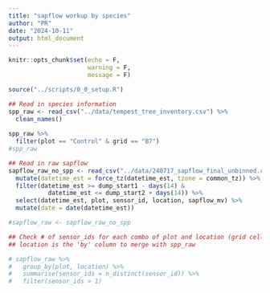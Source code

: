 ```yaml
---
title: "sapflow workup by species"
author: "PR"
date: "2024-10-11"
output: html_document
---
```


```r
knitr::opts_chunk$set(echo = F,
                      warning = F,
                      message = F)
```

```r

source("../scripts/0_0_setup.R")

## Read in species information
spp_raw <- read_csv("../data/tempest_tree_inventory.csv") %>% 
  clean_names() 
  
spp_raw %>% 
  filter(plot == "Control" & grid == "B7")
#spp_raw

## Read in raw sapflow
sapflow_raw_no_spp <- read_csv("../data/240717_sapflow_final_unbinned.csv") %>% 
  mutate(datetime_est = force_tz(datetime_est, tzone = common_tz)) %>% 
  filter(datetime_est >= dump_start1 - days(14) & 
           datetime_est <= dump_start2 + days(14)) %>% 
  select(datetime_est, plot, sensor_id, location, sapflow_mv) %>% 
  mutate(date = date(datetime_est)) 

#sapflow_raw <- sapflow_raw_no_spp

## Check # of sensor_ids for each combo of plot and location (grid cell) since 
## location is the 'by' column to merge with spp_raw

# sapflow_raw %>% 
#   group_by(plot, location) %>%
#   summarise(sensor_ids = n_distinct(sensor_id)) %>%
#   filter(sensor_ids > 1)
```

